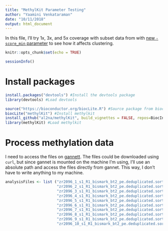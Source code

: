 ```yaml
---
title: "MethylKit Parameter Testing"
author: "Yaamini Venkataraman"
date: "10/11/2018"
output: html_document
---
```


In this file, I'll try 1x, 3x, and 5x coverage with subset data from with [new `-score_min` parameter](https://yaaminiv.github.io/DML-Analysis-Part10/) to see how it affects clustering.

```r
knitr::opts_chunk$set(echo = TRUE)
```

```r
sessionInfo()
```

# Install packages

```r
install.packages("devtools") #Install the devtools package
library(devtools) #Load devtools

source("https://bioconductor.org/biocLite.R") #Source package from bioconductor
biocLite("methylKit") #Install methylkit
install_github("al2na/methylKit", build_vignettes = FALSE, repos=BiocInstaller::biocinstallRepos(), dependencies = TRUE) #Install more methylKit options
library(methylKit) #Load methylkit
```

# Process methylation data

I need to access the files on [gannett](http://gannet.fish.washington.edu/spartina/2018-10-10-project-virginica-oa-Large-Files/2018-10-03-Bismark-Parameter-Testing/2018-10-03-L012-Output/). The files could be downloaded using `curl`, but since gannet is mounted on the machine I'm using, I'll use an absolute path and access the files directly from gannet. This way, I don't have to write anything to my machine.

```r
analysisFiles <- list ("zr2096_1_s1_R1_bismark_bt2_pe.deduplicated.sorted.bam",
                       "zr2096_2_s1_R1_bismark_bt2_pe.deduplicated.sorted.bam",
                       "zr2096_3_s1_R1_bismark_bt2_pe.deduplicated.sorted.bam",
                       "zr2096_4_s1_R1_bismark_bt2_pe.deduplicated.sorted.bam",
                       "zr2096_5_s1_R1_bismark_bt2_pe.deduplicated.sorted.bam",
                       "zr2096_6_s1_R1_bismark_bt2_pe.deduplicated.sorted.bam",
                       "zr2096_7_s1_R1_bismark_bt2_pe.deduplicated.sorted.bam",
                       "zr2096_8_s1_R1_bismark_bt2_pe.deduplicated.sorted.bam",
                       "zr2096_9_s1_R1_bismark_bt2_pe.deduplicated.sorted.bam",
                       "zr2096_10_s1_R1_bismark_bt2_pe.deduplicated.sorted.bam") #Put all .bam files into a list for analysis
```

